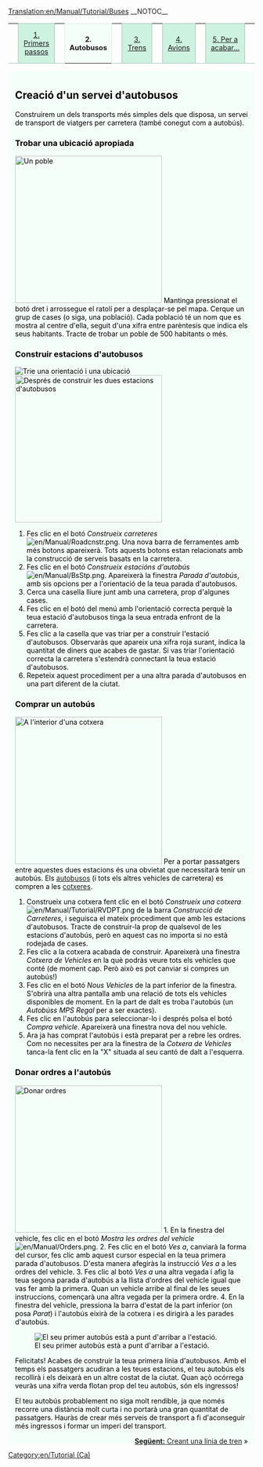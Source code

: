 [[Translation:en/Manual/Tutorial/Buses]]
{{ca/Traducció|origen=Tutorial/Buses}}
__NOTOC__
{| width="100%" cellspacing="0" cellpadding="0" valign="top" border="0" style="margin-bottom: 0; margin-left: 1px;" |
| style="border: 0; border-bottom:1px solid #a3bfb1; background:none; width:2%" | &nbsp;
| style="padding:0 .3em; background-color:#cef2e0; font-size:90%; border:solid 1px #a3bfb1; text-align:center; width: 12em;"|[[ca/Manual/Tutorial/Tutorial|1. Primers passos]]
| style="border: 0; border-bottom:1px solid #a3bfb1; background:none; width:2%" | &nbsp;
| style="padding:0 .3em; background-color:white; border:solid 1px #cef2e0; border-bottom: 0; text-align:center; font-size:90%; font-weight:bold; background-color:#f5fffa; width: 12em;" | '''2. Autobusos'''
| style="border: 0; border-bottom:1px solid #a3bfb1; background:none; width:2%" | &nbsp;
| style="padding:0 .3em; background-color:#cef2e0; font-size:90%; border:solid 1px #a3bfb1; text-align:center; width: 12em;"|[[ca/Manual/Tutorial/Trens|3. Trens]]
| style="border: 0; border-bottom:1px solid #a3bfb1; background:none; width:2%" | &nbsp;
| style="padding:0 .3em; background-color:#cef2e0; font-size:90%; border:solid 1px #a3bfb1; text-align:center; width: 12em;"|[[ca/Manual/Tutorial/Avions|4. Avions]]
| style="border: 0; border-bottom:1px solid #a3bfb1; background:none; width:2%" | &nbsp;
| style="padding:0 .3em; background-color:#cef2e0; font-size:90%; border:solid 1px #a3bfb1; text-align:center; width: 12em;"| [[ca/Manual/Tutorial/Final|5. Per a acabar...]]
| style="border: 0; border-bottom:1px solid #a3bfb1; background:none;" | &nbsp;
|}
<div style="padding:.5em 1em 1em 1em; border-top:none; background-color:#f5fffa; color:#000;">

==Creació d'un servei d'autobusos==
Construirem un dels transports més simples dels que disposa, un servei de transport de viatgers per carretera (també conegut com a autobús). 

===Trobar una ubicació apropiada===
[[File:en/Manual/Tutorial bus 1.png|thumb|300px|right|Un poble]]
Mantinga pressionat el botó dret i arrossegue el ratolí per a desplaçar-se pel mapa. Cerque un grup de cases (o siga, una població). Cada població té un nom que es mostra al centre d'ella, seguit d'una xifra entre parèntesis que indica els seus habitants. Tracte de trobar un poble de 500 habitants o més.
{{en/-}}

===Construir estacions d'autobusos===
[[File:en/Manual/Tutorial bus 2.png|frame|right|Trie una orientació i una ubicació]]
[[File:en/Manual/Tutorial bus 4.png|thumb|300px|right|Després de construir les dues estacions d'autobusos]]

# Fes clic en el botó ''Construeix carreteres'' [[File:en/Manual/Roadcnstr.png]]. Una nova barra de ferramentes amb més botons apareixerà. Tots aquests botons estan relacionats amb la construcció de serveis basats en la carretera.
# Fes clic en el botó ''Construeix estacións d'autobús'' [[File:en/Manual/BsStp.png]]. Apareixerà la finestra ''Parada d'autobús'', amb sis opcions per a l'orientació de la teua parada d'autobusos.
# Cerca una casella lliure junt amb una carretera, prop d'algunes cases.
# Fes clic en el botó del menú amb l'orientació correcta perquè la teua estació d'autobusos tinga la seua entrada enfront de la carretera.
# Fes clic a la casella que vas triar per a construir l'estació d'autobusos. Observaràs que apareix una xifra roja surant, indica la quantitat de diners que acabes de gastar. Si vas triar l'orientació correcta la carretera s'estendrà connectant la teua estació d'autobusos.
# Repeteix aquest procediment per a una altra parada d'autobusos en una part diferent de la ciutat.
{{en/-}}
===Comprar un autobús===
[[File:en/Manual/Tutorial bus 5.png|thumb|300px|right|A l'interior d'una cotxera]]
Per a portar passatgers entre aquestes dues estacions és una obvietat que necessitarà tenir un autobús. Els [[ca/Autobusos|autobusos]] (i tots els altres vehicles de carretera) es compren a les [[ca/Manual/Cotxeres i depòsits|cotxeres]].
# Construeix una cotxera fent clic en el botó ''Construeix una cotxera'' [[File:en/Manual/Tutorial/RVDPT.png]] de la barra ''Construcció de Carreteres'', i seguisca el mateix procediment que amb les estacions d'autobusos. Tracte de construir-la prop de qualsevol de les estacions d'autobús, però en aquest cas no importa si no està rodejada de cases.
# Fes clic a la cotxera acabada de construir. Apareixerà una finestra ''Cotxera de Vehicles'' en la què podràs veure tots els vehicles que conté (de moment cap. Però això es pot canviar si compres un autobús!)
# Fes clic en el botó ''Nous Vehicles'' de la part inferior de la finestra. S'obrirà una altra pantalla amb una relació de tots els vehicles disponibles de moment. En la part de dalt es troba l'autobús (un ''Autobúss MPS Regal'' per a ser exactes).
# Fes clic en l'autobús para seleccionar-lo i després polsa el botó ''Compra vehicle''. Apareixerà una finestra nova del nou vehicle.
# Ara ja has comprat l'autobús i està preparat per a rebre les ordres. Com no necessites per ara la finestra de la ''Cotxera de Vehicles'' tanca-la fent clic en la "X" situada al seu cantó de dalt a l'esquerra.
{{en/-}}

===Donar ordres a l'autobús===
[[File:en/Manual/Tutorial bus 6.png|thumb|300px|right|Donar ordres]]
1. En la finestra del vehicle, fes clic en el botó ''Mostra les ordres del vehicle'' [[File:en/Manual/Orders.png]].
2. Fes clic en el botó ''Ves a'', canviarà la forma del cursor, fes clic amb aquest cursor especial en la teua primera parada d'autobusos. D'esta manera afegiràs la instrucció ''Ves a <nom de la parada>'' a les ordres del vehicle.
3. Fes clic al botó ''Ves a'' una altra vegada i afig la teua segona parada d'autobús a la llista d'ordres del vehicle igual que vas fer amb la primera. Quan un vehicle arribe al final de les seues instruccions, començarà una altra vegada per la primera ordre.
4. En la finestra del vehicle, pressiona la barra d'estat de la part inferior (on posa ''Parat'') i l'autobús eixirà de la cotxera i es dirigirà a les parades d'autobús.

{{en/-}}
[[File:en/Manual/Tutorial bus 7.png|frame|right|El seu primer autobús està a punt d'arribar a l'estació.]]

Felicitats! Acabes de construir la teua primera línia d'autobusos. Amb el temps els passatgers acudiran a les teues estacions, el teu autobús els recollirà i els deixarà en un altre costat de la ciutat. Quan açò ocórrega veuràs una xifra verda flotan prop del teu autobús, són els ingressos!

El teu autobús probablement no siga molt rendible, ja que només recorre una distància molt curta i no portarà una gran quantitat de passatgers. Hauràs de crear més serveis de transport a fi d'aconseguir més ingressos i formar un imperi del transport.

<span style="float: right">[[en/Manual/Tutorial/Trains|'''Següent:''' Creant una línia de tren]] &raquo;</span>
</div>

[[Category:en/Tutorial (Ca)]]